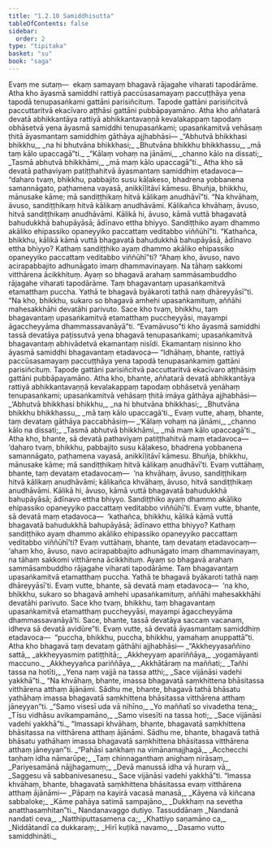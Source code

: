 ```yaml
---
title: "1.2.10 Samiddhisutta"
tableOfContents: false
sidebar:
  order: 2
type: "tipitaka"
basket: "su"
book: "saga"
---
```



<DynamicBreadcrumb />

<Division number="20" book="saga">

<Paragraph number="65" book="saga">
Evaṃ me sutaṃ—  ekaṃ samayaṃ bhagavā rājagahe viharati tapodārāme. Atha kho āyasmā samiddhi rattiyā paccūsasamayaṃ paccuṭṭhāya yena tapodā tenupasaṅkami gattāni parisiñcituṃ. Tapode gattāni parisiñcitvā paccuttaritvā ekacīvaro aṭṭhāsi gattāni pubbāpayamāno. Atha kho aññatarā devatā abhikkantāya rattiyā abhikkantavaṇṇā kevalakappaṃ tapodaṃ obhāsetvā yena āyasmā samiddhi tenupasaṅkami; upasaṅkamitvā vehāsaṃ ṭhitā āyasmantaṃ samiddhiṃ gāthāya ajjhabhāsi—
</Paragraph>

<Paragraph number="66" type="verses" book="saga">
_“Abhutvā bhikkhasi bhikkhu,_  
_na hi bhutvāna bhikkhasi;_  
_Bhutvāna bhikkhu bhikkhassu,_  
_mā taṃ kālo upaccagā”ti._  

</Paragraph>

<Paragraph number="67" type="verses" book="saga">
_“Kālaṃ vohaṃ na jānāmi,_  
_channo kālo na dissati;_  
_Tasmā abhutvā bhikkhāmi,_  
_mā maṃ kālo upaccagā”ti._  

</Paragraph>

<Paragraph number="68" book="saga">
Atha kho sā devatā pathaviyaṃ patiṭṭhahitvā āyasmantaṃ samiddhiṃ etadavoca—  “daharo tvaṃ, bhikkhu, pabbajito susu kāḷakeso, bhadrena yobbanena samannāgato, paṭhamena vayasā, anikkīḷitāvī kāmesu. Bhuñja, bhikkhu, mānusake kāme; mā sandiṭṭhikaṃ hitvā kālikaṃ anudhāvī”ti.
</Paragraph>

<Paragraph number="69" book="saga">
“Na khvāhaṃ, āvuso, sandiṭṭhikaṃ hitvā kālikaṃ anudhāvāmi. Kālikañca khvāhaṃ, āvuso, hitvā sandiṭṭhikaṃ anudhāvāmi. Kālikā hi, āvuso, kāmā vuttā bhagavatā bahudukkhā bahupāyāsā; ādīnavo ettha bhiyyo. Sandiṭṭhiko ayaṃ dhammo akāliko ehipassiko opaneyyiko paccattaṃ veditabbo viññūhī”ti.
</Paragraph>

<Paragraph number="70" book="saga">
“Kathañca, bhikkhu, kālikā kāmā vuttā bhagavatā bahudukkhā bahupāyāsā, ādīnavo ettha bhiyyo? Kathaṃ sandiṭṭhiko ayaṃ dhammo akāliko ehipassiko opaneyyiko paccattaṃ veditabbo viññūhī”ti?
</Paragraph>

<Paragraph number="71" book="saga">
“Ahaṃ kho, āvuso, navo acirapabbajito adhunāgato imaṃ dhammavinayaṃ. Na tāhaṃ sakkomi vitthārena ācikkhituṃ. Ayaṃ so bhagavā arahaṃ sammāsambuddho rājagahe viharati tapodārāme. Taṃ bhagavantaṃ upasaṅkamitvā etamatthaṃ puccha. Yathā te bhagavā byākaroti tathā naṃ dhāreyyāsī”ti.
</Paragraph>

<Paragraph number="72" book="saga">
“Na kho, bhikkhu, sukaro so bhagavā amhehi upasaṅkamituṃ, aññāhi mahesakkhāhi devatāhi parivuto. Sace kho tvaṃ, bhikkhu, taṃ bhagavantaṃ upasaṅkamitvā etamatthaṃ puccheyyāsi, mayampi āgaccheyyāma dhammassavanāyā”ti. “Evamāvuso”ti kho āyasmā samiddhi tassā devatāya paṭissutvā yena bhagavā tenupasaṅkami; upasaṅkamitvā bhagavantaṃ abhivādetvā ekamantaṃ nisīdi. Ekamantaṃ nisinno kho āyasmā samiddhi bhagavantaṃ etadavoca—
</Paragraph>

<Paragraph number="73" book="saga">
“Idhāhaṃ, bhante, rattiyā paccūsasamayaṃ paccuṭṭhāya yena tapodā tenupasaṅkamiṃ gattāni parisiñcituṃ. Tapode gattāni parisiñcitvā paccuttaritvā ekacīvaro aṭṭhāsiṃ gattāni pubbāpayamāno. Atha kho, bhante, aññatarā devatā abhikkantāya rattiyā abhikkantavaṇṇā kevalakappaṃ tapodaṃ obhāsetvā yenāhaṃ tenupasaṅkami; upasaṅkamitvā vehāsaṃ ṭhitā imāya gāthāya ajjhabhāsi—
</Paragraph>

<Paragraph number="74" type="verses" book="saga">
_‘Abhutvā bhikkhasi bhikkhu,_  
_na hi bhutvāna bhikkhasi;_  
_Bhutvāna bhikkhu bhikkhassu,_  
_mā taṃ kālo upaccagā’ti._  

</Paragraph>

<Paragraph number="75" book="saga">
Evaṃ vutte, ahaṃ, bhante, taṃ devataṃ gāthāya paccabhāsiṃ—
</Paragraph>

<Paragraph number="76" type="verses" book="saga">
_‘Kālaṃ vohaṃ na jānāmi,_  
_channo kālo na dissati;_  
_Tasmā abhutvā bhikkhāmi,_  
_mā maṃ kālo upaccagā’ti._  

</Paragraph>

<Paragraph number="77" book="saga">
Atha kho, bhante, sā devatā pathaviyaṃ patiṭṭhahitvā maṃ etadavoca—  ‘daharo tvaṃ, bhikkhu, pabbajito susu kāḷakeso, bhadrena yobbanena samannāgato, paṭhamena vayasā, anikkīḷitāvī kāmesu. Bhuñja, bhikkhu, mānusake kāme; mā sandiṭṭhikaṃ hitvā kālikaṃ anudhāvī’ti.
</Paragraph>

<Paragraph number="78" book="saga">
Evaṃ vuttāhaṃ, bhante, taṃ devataṃ etadavocaṃ—  ‘na khvāhaṃ, āvuso, sandiṭṭhikaṃ hitvā kālikaṃ anudhāvāmi; kālikañca khvāhaṃ, āvuso, hitvā sandiṭṭhikaṃ anudhāvāmi. Kālikā hi, āvuso, kāmā vuttā bhagavatā bahudukkhā bahupāyāsā; ādīnavo ettha bhiyyo. Sandiṭṭhiko ayaṃ dhammo akāliko ehipassiko opaneyyiko paccattaṃ veditabbo viññūhī’ti.
</Paragraph>

<Paragraph number="79" book="saga">
Evaṃ vutte, bhante, sā devatā maṃ etadavoca—  ‘kathañca, bhikkhu, kālikā kāmā vuttā bhagavatā bahudukkhā bahupāyāsā; ādīnavo ettha bhiyyo? Kathaṃ sandiṭṭhiko ayaṃ dhammo akāliko ehipassiko opaneyyiko paccattaṃ veditabbo viññūhī’ti?
</Paragraph>

<Paragraph number="80" book="saga">
Evaṃ vuttāhaṃ, bhante, taṃ devataṃ etadavocaṃ—  ‘ahaṃ kho, āvuso, navo acirapabbajito adhunāgato imaṃ dhammavinayaṃ, na tāhaṃ sakkomi vitthārena ācikkhituṃ. Ayaṃ so bhagavā arahaṃ sammāsambuddho rājagahe viharati tapodārāme. Taṃ bhagavantaṃ upasaṅkamitvā etamatthaṃ puccha. Yathā te bhagavā byākaroti tathā naṃ dhāreyyāsī’ti.
</Paragraph>

<Paragraph number="81" book="saga">
Evaṃ vutte, bhante, sā devatā maṃ etadavoca—  ‘na kho, bhikkhu, sukaro so bhagavā amhehi upasaṅkamituṃ, aññāhi mahesakkhāhi devatāhi parivuto. Sace kho tvaṃ, bhikkhu, taṃ bhagavantaṃ upasaṅkamitvā etamatthaṃ puccheyyāsi, mayampi āgaccheyyāma dhammassavanāyā’ti. Sace, bhante, tassā devatāya saccaṃ vacanaṃ, idheva sā devatā avidūre”ti.
</Paragraph>

<Paragraph number="82" book="saga">
Evaṃ vutte, sā devatā āyasmantaṃ samiddhiṃ etadavoca—  “puccha, bhikkhu, puccha, bhikkhu, yamahaṃ anuppattā”ti.
</Paragraph>

<Paragraph number="83" book="saga">
Atha kho bhagavā taṃ devataṃ gāthāhi ajjhabhāsi—
</Paragraph>

<Paragraph number="84" type="verses" book="saga">
_“Akkheyyasaññino sattā,_  
_akkheyyasmiṃ patiṭṭhitā;_  
_Akkheyyaṃ apariññāya,_  
_yogamāyanti maccuno._  

</Paragraph>

<Paragraph number="85" type="verses" book="saga">
_Akkheyyañca pariññāya,_  
_Akkhātāraṃ na maññati;_  
_Tañhi tassa na hotīti,_  
_Yena naṃ vajjā na tassa atthi;_  
_Sace vijānāsi vadehi yakkhā”ti._  

</Paragraph>

<Paragraph number="86" book="saga">
“Na khvāhaṃ, bhante, imassa bhagavatā saṃkhittena bhāsitassa vitthārena atthaṃ ājānāmi. Sādhu me, bhante, bhagavā tathā bhāsatu yathāhaṃ imassa bhagavatā saṃkhittena bhāsitassa vitthārena atthaṃ jāneyyan”ti.
</Paragraph>

<Paragraph number="87" type="verses" book="saga">
_“Samo visesī uda vā nihīno,_  
_Yo maññatī so vivadetha tena;_  
_Tīsu vidhāsu avikampamāno,_  
_Samo visesīti na tassa hoti;_  
_Sace vijānāsi vadehi yakkhā”ti._  

</Paragraph>

<Paragraph number="88" book="saga">
“Imassapi khvāhaṃ, bhante, bhagavatā saṃkhittena bhāsitassa na vitthārena atthaṃ ājānāmi. Sādhu me, bhante, bhagavā tathā bhāsatu yathāhaṃ imassa bhagavatā saṃkhittena bhāsitassa vitthārena atthaṃ jāneyyan”ti.
</Paragraph>

<Paragraph number="89" type="verses" book="saga">
_“Pahāsi saṅkhaṃ na vimānamajjhagā,_  
_Acchecchi taṇhaṃ idha nāmarūpe;_  
_Taṃ chinnaganthaṃ anighaṃ nirāsaṃ,_  
_Pariyesamānā nājjhagamuṃ;_  
_Devā manussā idha vā huraṃ vā,_  
_Saggesu vā sabbanivesanesu._  

</Paragraph>

<Paragraph number="90" book="saga">
Sace vijānāsi vadehi yakkhā”ti.
</Paragraph>

<Paragraph number="91" book="saga">
“Imassa khvāhaṃ, bhante, bhagavatā saṃkhittena bhāsitassa evaṃ vitthārena atthaṃ ājānāmi—
</Paragraph>

<Paragraph number="92" type="verses" book="saga">
_Pāpaṃ na kayirā vacasā manasā,_  
_Kāyena vā kiñcana sabbaloke;_  
_Kāme pahāya satimā sampajāno,_  
_Dukkhaṃ na sevetha anatthasaṃhitan”ti._  


</Paragraph>
</Division>

<Paragraph number="93" type="center" book="saga">
Nandanavaggo dutiyo.



</Paragraph>

<Paragraph number="94" type="center" book="saga">
Tassuddānaṃ


</Paragraph>

<Paragraph number="95" type="verses" book="saga">
_Nandanā nandati ceva,_  
_Natthiputtasamena ca;_  
_Khattiyo saṇamāno ca,_  
_Niddātandī ca dukkaraṃ;_  
_Hirī kuṭikā navamo,_  
_Dasamo vutto samiddhināti._
</Paragraph>